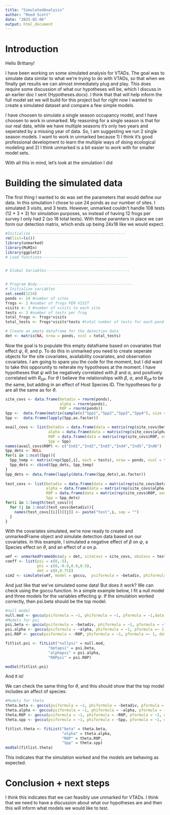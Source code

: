 ```yaml
---
title: "SimulatedAnalysis"
author: "Reed Scott"
date: "2025-02-06"
output: html_document
---
```


# Introduction

Hello Brittany!

I have been working on some simulated analysis for VTADs. The goal was to simulate data similar to what we're trying to do 
with VTADs, so that when we finally get results we can almost immediately plug and play. This does require some discussion of
what our hypotheses will be, which I discuss in an
earlier doc I sent (Hypotheses.docx). I think that that will help inform the full model set we will build for this project
but for right now I wanted to create a simulated dataset and compare a few simple models.

I have choosen to simulate a single season occupancy model, and I have choosen to work in unmarked. My reasoning for a single
season is that for our real data, while we have multiple seasons it's only two years and seperated by a missing year of data.
So, I am suggesting we run 2 single season models. I want to work in unmarked because 1) I think it's good professional
development to learn the multiple ways of doing ecological modeling and 2) I think unmarked is a bit easier to work with for
smaller model sets.

With all this in mind, let's look at the simulation I did

# Building the simulated data

The first thing I wanted to do was set the parameters that would define our data. In this simulation I chose to use 24 ponds
as our number of sites. I simulated 3 visits, and 3 tests. However, unmarked couldn't handle 108 tests (12 * 3 * 3) for
simulation purposes, so instead of having 12 frogs per survey I only had 2 (so 18 total tests). With these paramters in place
we can form our detection matrix, which ends up being 24x18 like we would expect.

```r
#Initialize -----------------------------------------
rm(list=ls())
library(unmarked)
library(MuMIn)
library(ggplot2)
# Load functions--------------------------------------


# Global Variables-------------------------------------


# Program Body------------------------------------------
# Initialize variables
set.seed(1234)
ponds <- 24 #number of sites
frogs <- 2 #number of frogs PER VISIT
visits <- 3 #number of visits to each site
tests <- 3 #number of tests per frog
total_frogs <- frogs*visits
total_tests <- frogs*visits*tests #total number of tests for each pond for the season

# Create an empty dataframe for the detection data
det <- matrix(NA, nrow = ponds, ncol = total_tests)
```

Now the goal is to populate this empty dataframe based on covariates that effect $\psi$, $\theta$, and p. To do this in unmarked you need to
create seperate objects for the site covariates, availability covariates, and observation covariates. I am going to spare you the code for the
moment, but I did want to take this opporunity to reiterate my hypotheses at the moment. I have hypotheses that $\psi$ will be negatively 
correlated with $\beta$ and $\alpha$, and positively correlated with $R_{0P}$. For $\theta$ I believe the relationships with $\beta$, $\alpha$,
and $R_{0P}$ to be the same, but adding in an effect of Host Species ID. The hypotheses for p are all the same as for $\theta$.

```r
site_covs <- data.frame(betadiv = rnorm(ponds),
                        alpha = rnorm(ponds),
                        R0P = rnorm(ponds))
Spp <-  data.frame(matrix(sample(c("Spp1","Spp2","Spp3","Spp4"), size = total_frogs*ponds, replace = T), nrow = ponds, ncol = total_frogs))
Spp <-  data.frame(lapply(Spp,as.factor))

avail_covs <- list(betadiv = data.frame(data = matrix(rep(site_covs$betadiv, each = total_frogs), nrow = ponds, ncol = total_frogs, byrow = T)),
                   alpha = data.frame(data = matrix(rep(site_covs$alpha, each = total_frogs), nrow = ponds, ncol = total_frogs, byrow = T)),
                   R0P = data.frame(data = matrix(rep(site_covs$R0P, each = total_frogs), nrow = ponds, ncol = total_frogs, byrow = T)),
                   Spp = Spp) 
names(avail_covs$R0P) <- c("Ind1","Ind2","Ind3","Ind4","Ind5","Ind6")
Spp_dets <- NULL
for(i in 1:ncol(Spp)){
  Spp_temp <- matrix(rep(Spp[,i], each = tests), nrow = ponds, ncol = tests, byrow = T)
  Spp_dets <- cbind(Spp_dets, Spp_temp)
}
Spp_dets <- data.frame(lapply(data.frame(Spp_dets),as.factor))    
    
test_covs <- list(betadiv = data.frame(data = matrix(rep(site_covs$betadiv, each = total_tests), nrow = ponds, ncol = total_tests, byrow = T)),
                  alpha = data.frame(data = matrix(rep(site_covs$alpha, each = total_tests), nrow = ponds, ncol = total_tests, byrow = T)),
                  R0P = data.frame(data = matrix(rep(site_covs$R0P, each = total_tests), nrow = ponds, ncol = total_tests, byrow = T)),
                  Spp = Spp_dets)
for(i in 1:length(test_covs)){
  for (j in 1:ncol(test_covs$betadiv)){
    names(test_covs[[i]])[[j]] <- paste("test",i, sep = "")
  }
}
```

With the covariates simulated, we're now ready to create and unmarkedFrame object and simulate detection data based on our covariates. In this example, I simulated a negative effect of $\beta$ on $\psi$, a Species effect on $\theta$, and an effect of $\alpha$ on p. 

```r
umf <- unmarkedFrameGOccu(y = det, siteCovs = site_covs, obsCovs = test_covs, yearlySiteCovs = avail_covs, numPrimary = total_frogs)
coeff <- list(psi = c(0,-5), 
              phi = c(0,-0.9,0.8,0.5), 
              det = c(0,0.75))
sim2 <- simulate(umf, model = goccu,  psiformula = ~betadiv, phiformula = ~Spp, pformula =~ alpha, coefs = coeff)
```

And just like that we've simulated some data! But does it work? We can check using the goccu function. In a simple example below, I fit a null model and three models for the variables effecting $\psi$. If the simulation worked correctly, then psi.beta should be the top model.

```r
#null model
null.mod <- goccu(psiformula = ~1, phiformula = ~1, pformula = ~1,data = sim2[[1]])
#Models for psi
psi.beta <- goccu(psiformula = ~betadiv, phiformula = ~1, pformula = ~1, data = sim2[[1]])
psi.alpha <- goccu(psiformula = ~alpha, phiformula = ~1, pformula =~ 1, data = sim2[[1]])
psi.R0P <- goccu(psiformula = ~R0P, phiformula = ~1, pformula =~ 1, data = sim2[[1]])

fitlist.psi <- fitList("nullpsi" = null.mod,
                   "betapsi" = psi.beta,
                   "alphapsi" = psi.alpha,
                   "R0Ppsi" = psi.R0P)

modSel(fitlist.psi)
```

And it is! 

We can check the same thing for $\theta$, and this should show that the top model includes an affect of species:

```r
#Models for theta
theta.beta <- goccu(psiformula = ~1, phiformula = ~betadiv, pformula = ~1, data = sim2[[1]])
theta.alpha <- goccu(psiformula = ~1, phiformula = ~alpha, pformula = ~1, data = sim2[[1]])
theta.R0P <- goccu(psiformula = ~1, phiformula = ~R0P, pformula = ~1, data = sim2[[1]])
theta.spp <- goccu(psiformula = ~1, phiformula = ~Spp, pformula = ~1, data = sim2[[1]])

fitlist.theta <- fitList("beta" = theta.beta,
                         "alpha" = theta.alpha,
                         "R0P" = theta.R0P,
                         "Spp" = theta.spp)
modSel(fitlist.theta)
```

This indicates that the simulation worked and the models are behaving as expected.

# Conclusion + next steps

I think this indicates that we can feasibly use unmarked for VTADs. I think that we need to have a discussion about what our hypotheses are
and then this will inform what models we would like to test.